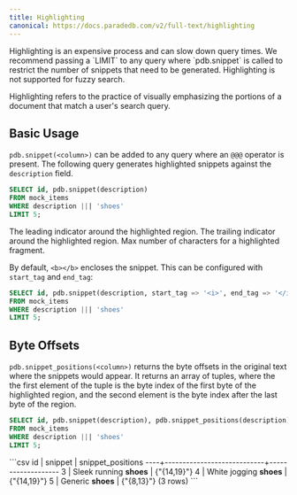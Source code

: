 ```yaml
---
title: Highlighting
canonical: https://docs.paradedb.com/v2/full-text/highlighting
---
```


<Note>
Highlighting is an expensive process and can slow down query times.
We recommend passing a `LIMIT` to any query where `pdb.snippet` is called to restrict the
number of snippets that need to be generated.
</Note>

<Note>
Highlighting is not supported for fuzzy search.
</Note>

Highlighting refers to the practice of visually emphasizing the portions of a document that match a user's
search query.

## Basic Usage

`pdb.snippet(<column>)` can be added to any query where an `@@@` operator is present.
The following query generates highlighted snippets against the `description` field.

```sql
SELECT id, pdb.snippet(description)
FROM mock_items
WHERE description ||| 'shoes'
LIMIT 5;
```

<ParamField body="start_tag" default="<b>">
  The leading indicator around the highlighted region.
</ParamField>
<ParamField body="end_tag" default="</b>">
  The trailing indicator around the highlighted region.
</ParamField>
<ParamField body="max_num_chars" default={150}>
  Max number of characters for a highlighted fragment.
</ParamField>

By default, `<b></b>` encloses the snippet. This can be configured with `start_tag` and `end_tag`:

```sql
SELECT id, pdb.snippet(description, start_tag => '<i>', end_tag => '</i>')
FROM mock_items
WHERE description ||| 'shoes'
LIMIT 5;
```

## Byte Offsets

`pdb.snippet_positions(<column>)` returns the byte offsets in the original text where the snippets would appear. It returns an array of
tuples, where the the first element of the tuple is the byte index of the first byte of the highlighted region, and the second element is the byte index after the last byte of the region.

```sql
SELECT id, pdb.snippet(description), pdb.snippet_positions(description)
FROM mock_items
WHERE description ||| 'shoes'
LIMIT 5;
```

<Accordion title="Expected Response">
```csv
 id |          snippet           | snippet_positions
----+----------------------------+-------------------
  3 | Sleek running <b>shoes</b> | {"{14,19}"}
  4 | White jogging <b>shoes</b> | {"{14,19}"}
  5 | Generic <b>shoes</b>       | {"{8,13}"}
(3 rows)
```
</Accordion>

